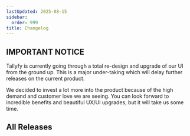 ```yaml
---
lastUpdated: 2025-08-15
sidebar:
  order: 999
title: Changelog
---
```



## **IMPORTANT NOTICE**

Tallyfy is currently going through a total re-design and upgrade of our UI from the ground up.  This is a major under-taking which will delay further releases on the current product.

We decided to invest a lot more into the product because of the high demand and customer love we are seeing. You can look forward to incredible benefits and beautiful UX/UI upgrades, but it will take us some time.

<LatestChangelog />

## All Releases

<PageTree />